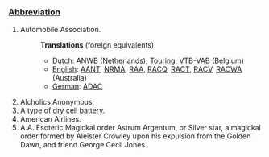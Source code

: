 ===[[Abbreviation]]===

#Automobile Association.
#:'''Translations''' (foreign equivalents)
#:*[[Dutch]]: [[ANWB]] (Netherlands); [[Touring]], [[VTB-VAB]] (Belgium)
#:*[[English]]: [[AANT]], [[NRMA]], [[RAA]], [[RACQ]], [[RACT]], [[RACV]], [[RACWA]] (Australia)
#:*[[German]]: [[ADAC]]
#Alcholics Anonymous.
#A type of [[dry cell battery]].
#American Airlines.
#A.A. Esoteric Magickal order Astrum Argentum, or Silver star, a magickal order formed by Aleister Crowley upon his expulsion from the Golden Dawn, and friend George Cecil Jones.